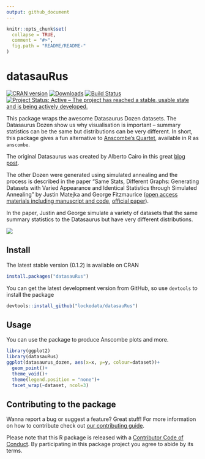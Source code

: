 ```yaml
---
output: github_document
---
```


<!-- README.md is generated from README.Rmd. Please edit that file -->

```r
knitr::opts_chunk$set(
  collapse = TRUE,
  comment = "#>",
  fig.path = "README/README-"
)
```

# datasauRus
[![CRAN version](http://www.r-pkg.org/badges/version/datasauRus)](https://cran.r-project.org/package=datasauRus) [![Downloads](http://cranlogs.r-pkg.org/badges/datasauRus)](http://cran.rstudio.com/web/packages/datasauRus/index.html) [![Build Status](https://travis-ci.org/lockedata/datasauRus.svg?branch=master)](https://travis-ci.org/lockedata/datasauRus) [![Project Status: Active – The project has reached a stable, usable state and is being actively developed.](http://www.repostatus.org/badges/latest/active.svg)](http://www.repostatus.org/#active)

This package wraps the awesome Datasaurus Dozen datasets. The Datasaurus Dozen show us why visualisation is important -- summary statistics can be the same but distributions can be very different. In short, this package gives a fun alternative to [Anscombe's Quartet](https://en.wikipedia.org/wiki/Anscombe%27s_quartet), available in R as `anscombe`.

The original Datasaurus was created by Alberto Cairo in this great [blog post](http://www.thefunctionalart.com/2016/08/download-datasaurus-never-trust-summary.html).

The other Dozen were generated using simulated annealing and the process
is described in the paper "Same Stats, Different Graphs: Generating
Datasets with Varied Appearance and Identical Statistics through
Simulated Annealing" by Justin
Matejka and George Fitzmaurice ([open access materials including manuscript and code](https://www.autodeskresearch.com/publications/samestats), [official paper](https://doi.org/10.1145/3025453.3025912)).

In the paper, Justin and George simulate a variety of datasets that the same summary statistics to the Datasaurus but have very different distributions. 

![](https://github.com/lockedata/lazyCDN/blob/master/DinoSequential.gif?raw=true)


## Install
The latest stable version (0.1.2) is available on CRAN
```r
install.packages("datasauRus")
```

You can get the latest development version from GitHub, so use `devtools` to install the package

```r
devtools::install_github("lockedata/datasauRus")
```

## Usage
You can use the package to produce Anscombe plots and more.

```r
library(ggplot2)
library(datasauRus)
ggplot(datasaurus_dozen, aes(x=x, y=y, colour=dataset))+
  geom_point()+
  theme_void()+
  theme(legend.position = "none")+
  facet_wrap(~dataset, ncol=3)
```

## Contributing to the package

Wanna report a bug or suggest a feature? Great stuff! For more information on how to contribute check out [our contributing guide](.github/CONTRIBUTING.md).

Please note that this R package is released with a [Contributor Code of Conduct](CODE_OF_CONDUCT.md). By participating in this package project you agree to abide by its terms.
